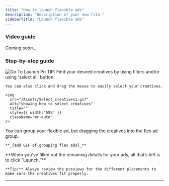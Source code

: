 ```yaml
---
title: "How to launch flexible ads"
description: "Description of your new file."
sidebarTitle: "Launch flexible ads"
---
```


### Video guide

_Coming soon..._

### Step-by-step guide

<Steps>
  <Step title="Go to 'Launch' and click 'Select Creatives'">
    <img
      src="/Go_to_launch_select_creatives.png"
      alt="Go To Launch Pn"
      title="Go To Launch Pn"
      style={{ width:"55%" }}
    />
  </Step>
  <Step title="Select the creatives for your flexible ad and click 'Continue'">
    TIP: Find your desired creatives by using filters and/or using 'select all' button.

    You can also click and drag the mouse to easily select your creatives.

    <img
      src="/Assets/Select_creatives1.gif"
      alt="showing how to select creatives"
      title=""
      style={{ width:"55%" }}
      className="mr-auto"
    />
  </Step>
  <Step title="Next step is to group creatives for the flexible ads">
    You can group your flexible ad, but dragging the creatives into the flex ad group.

    **_{add GIF of grouping flex ads}_**
  </Step>
  <Step title="Now you can click 'Continue' and continue adding primary text, etc.">
    **When you’ve filled out the remaining details for your ads, all that’s left is to click “Launch.”**

    **Tip:** Always review the previews for the different placements to make sure the creatives fit properly.
  </Step>
</Steps>

---
